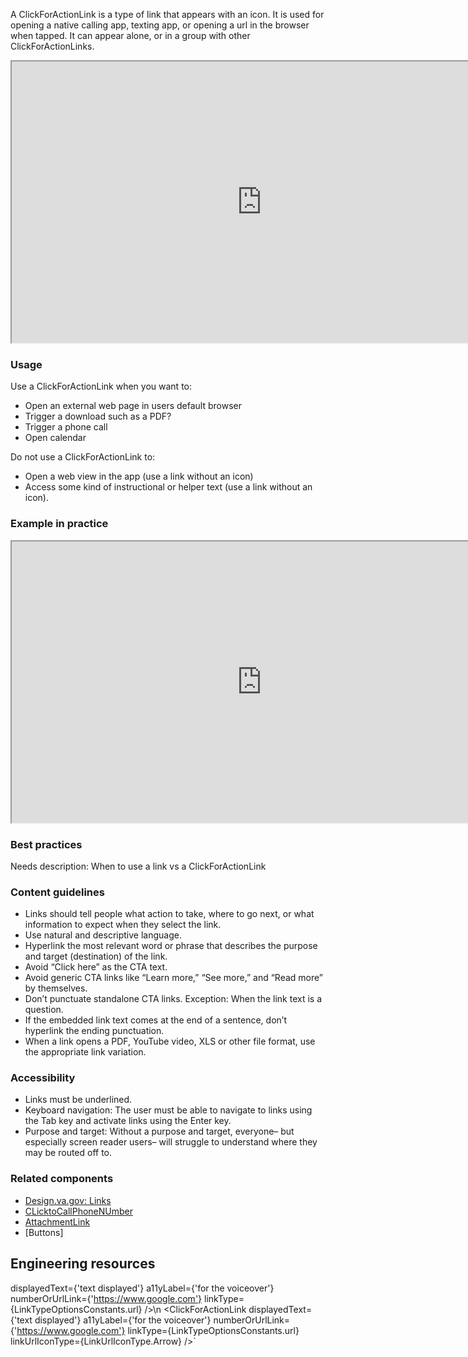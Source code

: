 


A ClickForActionLink is a type of link that appears with an icon. It is used for opening a native calling app, texting app, or opening a url in the browser when tapped. It can appear alone, or in a group with other ClickForActionLinks.

<iframe width="800" height="450" alt="Click for action link example" src="https://www.figma.com/embed?embed_host=share&url=https%3A%2F%2Fwww.figma.com%2Ffile%2FQVLPB3eOunmKrgQOuOt0SU%2FVAMobile-DesignLibrary1.0-%25F0%259F%2593%2590%3Fnode-id%3D565%253A897%26t%3DZDrejgQLeRRckbXL-1" allowfullscreen></iframe>


### Usage
Use a ClickForActionLink when you want to:
- Open an external web page in users default browser
- Trigger a download such as a PDF?
- Trigger a phone call
- Open calendar

Do not use a ClickForActionLink to:
- Open a web view in the app (use a link without an icon)
- Access some kind of instructional or helper text (use a link without an icon).


### Example in practice
<iframe width="800" height="450" alt="Click for action link example within an error message" src="https://www.figma.com/embed?embed_host=share&url=https%3A%2F%2Fwww.figma.com%2Ffile%2FeU2yVZysbNVanrPivuZDLV%2FVAMobile-Profile1.0-Shipped-%25F0%259F%259A%25A2%3Fnode-id%3D21%253A1214%26t%3D3Nzexf9ZfYgID3ef-1" allowfullscreen></iframe>


### Best practices
Needs description: When to use a link vs a ClickForActionLink


### Content guidelines
- Links should tell people what action to take, where to go next, or what information to expect when they select the link.
- Use natural and descriptive language.
- Hyperlink the most relevant word or phrase that describes the purpose and target (destination) of the link.
- Avoid “Click here” as the CTA text.
- Avoid generic CTA links like “Learn more,” “See more,” and “Read more” by themselves.
- Don’t punctuate standalone CTA links. Exception: When the link text is a question.
- If the embedded link text comes at the end of a sentence, don’t hyperlink the ending punctuation.
- When a link opens a PDF, YouTube video, XLS or other file format, use the appropriate link variation.


### Accessibility
- Links must be underlined.
- Keyboard navigation: The user must be able to navigate to links using the Tab key and activate links using the Enter key.
- Purpose and target: Without a purpose and target, everyone– but especially screen reader users– will struggle to understand where they may be routed off to.


### Related components
- [Design.va.gov: Links](https://design.va.gov/components/link/)
- [CLicktoCallPhoneNUmber](/docs/UX/ComponentsSection/Buttons%20and%20Links/ClickToCallPhoneNumber)
- [AttachmentLink](/docs/UX/ComponentsSection/Buttons%20and%20Links/AttachmentLink)
- [Buttons]


## Engineering resources


displayedText={'text displayed'}
a11yLabel={'for the voiceover'}
numberOrUrlLink={'https://www.google.com'} 
linkType={LinkTypeOptionsConstants.url} />\n
<ClickForActionLink 
displayedText={'text displayed'}
a11yLabel={'for the voiceover'}
numberOrUrlLink={'https://www.google.com'} 
linkType={LinkTypeOptionsConstants.url} 
linkUrlIconType={LinkUrlIconType.Arrow} />`


<ComponentTopInfo componentName="ClickForActionLink" example={exampleString} codeString={ClickForActionLinkString} />
